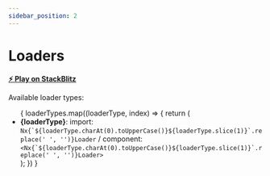 ```yaml
---
sidebar_position: 2
---
```


# Loaders

**[⚡️ Play on StackBlitz](https://stackblitz.com/edit/nx-react-svg-loaders-demo)**


Available loader types:

<ul>
  {
    loaderTypes.map((loaderType, index) => {
      return (
        <li key={index}>
          <b>{loaderType}</b>:
          import: <code>Nx{`${loaderType.charAt(0).toUpperCase()}${loaderType.slice(1)}`.replace(' ', '')}Loader</code> /
          component: <code>&lt;Nx{`${loaderType.charAt(0).toUpperCase()}${loaderType.slice(1)}`.replace(' ', '')}Loader&gt;</code>
        </li>
      );
    })
  }
</ul>
